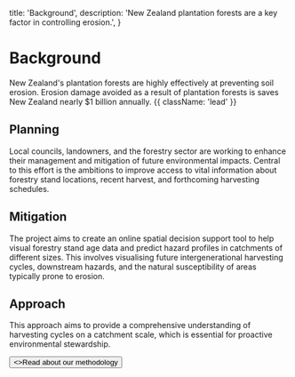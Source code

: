   title: 'Background',
  description:
    'New Zealand plantation forests are a key factor in controlling erosion.',
}

# Background

New Zealand's plantation forests are highly effectively at preventing soil erosion. Erosion damage avoided as a result of plantation forests is saves New Zealand nearly $1 billion annually. {{ className: 'lead' }}

## Planning

Local councils, landowners, and the forestry sector are working to enhance their management and mitigation of future environmental impacts. Central to this effort is the ambitions to improve access to vital information about forestry stand locations, recent harvest, and forthcoming harvesting schedules.

## Mitigation

The project aims to create an online spatial decision support tool to help visual forestry stand age data and predict hazard profiles in catchments of different sizes. This involves visualising future intergenerational harvesting cycles, downstream hazards, and the natural susceptibility of areas typically prone to erosion.

## Approach

This approach aims to provide a comprehensive understanding of harvesting cycles on a catchment scale, which is essential for proactive environmental stewardship.

<div className="not-prose">
  <Button href="/sdks" variant="text" arrow="right">
    <>Read about our methodology</>
  </Button>
</div>
